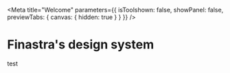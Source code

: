 
<Meta title="Welcome"
  parameters={{
    isToolshown: false,
    showPanel: false,
    previewTabs: {
      canvas: { hidden: true }
    }
  }}
/>

<div class="welcome-header">
  <h1>Finastra's design system</h1>
</div>

<!-- <img src={img} alt="Image alt" /> -->

<div class="fds-primary-bg fds-mt-5">test</div>
